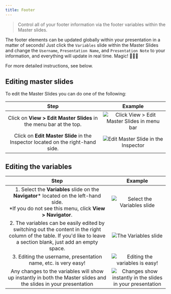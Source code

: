 ```yaml
---
title: Footer
---
```


> Control all of your footer information via the footer variables within the Master slides.

The footer elements can be updated globally within your presentation in a matter of seconds! Just click the `Variables` slide within the Master Slides and change the `Username`, `Presentation Name`, and `Presentation Note` to your information, and everything will update in real time. Magic! 🧙🏽‍🔮

For more detailed instructions, see below.

## Editing master slides

To edit the Master Slides you can do one of the following:

|   Step  | Example |
| :-----: | :-----: |
| Click on **View > Edit Master Slides** in the menu bar at the top. | ![Click View > Edit Master Slides in menu bar](https://user-images.githubusercontent.com/10384315/56168669-b2ba6480-5f90-11e9-9689-f6827e60a8de.png) |
| Click on **Edit Master Slide** in the Inspector located on the right-hand side. | ![Edit Master Slide in the Inspector](https://user-images.githubusercontent.com/10384315/56168688-bea62680-5f90-11e9-835f-38d36bbe67b7.png) |


## Editing the variables

|   Step  | Example |
| :-----: | :-----: |
| 1. Select the **Variables** slide on the **Navigator*** located on the left-hand side.<br />*If you do not see this menu, click **View > Navigator**. | ![Select the Variables slide](https://user-images.githubusercontent.com/10384315/56168721-d54c7d80-5f90-11e9-88a0-2ef672b83c1b.png) |
| 2. The variables can be easily edited by switching out the content in the right column of the table. If you'd like to leave a section blank, just add an empty space. | ![The Variables slide](https://user-images.githubusercontent.com/10384315/57877127-e5dc5780-77cb-11e9-923e-65c2823d70b8.png) |
| 3. Editing the username, presentation name, etc. is very easy! | ![Editing the variables is easy!](https://user-images.githubusercontent.com/10384315/57877220-21772180-77cc-11e9-9488-a02f156cfb0b.png) |
| Any changes to the variables will show up instantly in both the Master slides and the slides in your presentation | ![Changes show instantly in the slides in your presentation](https://user-images.githubusercontent.com/10384315/57877221-21772180-77cc-11e9-92b4-56d7599511dc.png) |